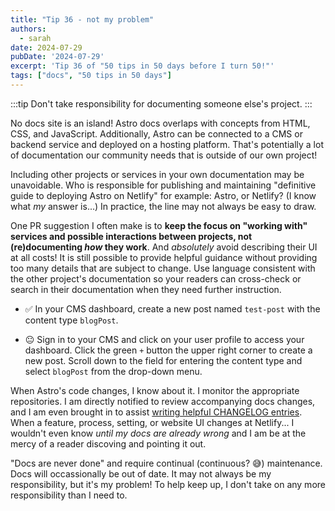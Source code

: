 ```yaml
---
title: "Tip 36 - not my problem"
authors:
  - sarah
date: 2024-07-29
pubDate: '2024-07-29'
excerpt: 'Tip 36 of "50 tips in 50 days before I turn 50!"'
tags: ["docs", "50 tips in 50 days"]
---
```


:::tip
Don't take responsibility for documenting someone else's project.
:::

No docs site is an island! Astro docs overlaps with concepts from HTML, CSS, and JavaScript. Additionally, Astro can be connected to a CMS or backend service and deployed on a hosting platform. That's potentially a lot of documentation our community needs that is outside of our own project!

Including other projects or services in your own documentation may be unavoidable. Who is responsible for publishing and maintaining "definitive guide to deploying Astro on Netlify" for example: Astro, or Netlify? (I know what *my* answer is...) In practice, the line may not always be easy to draw.

One PR suggestion I often make is to **keep the focus on "working with" services and possible interactions between projects, not (re)documenting *how* they work**. And *absolutely* avoid describing their UI at all costs! It is still possible to provide helpful guidance without providing too many details that are subject to change. Use language consistent with the other project's documentation so your readers can cross-check or search in their documentation when they need further instruction.

- ✅ In your CMS dashboard, create a new post named `test-post` with the content type `blogPost`.

- 😐 Sign in to your CMS and click on your user profile to access your dashboard. Click the green `+` button the upper right corner to create a new post. Scroll down to the field for entering the content type and select `blogPost` from the drop-down menu.

When Astro's code changes, I know about it. I monitor the appropriate repositories. I am directly notified to review accompanying docs changes, and I am even brought in to assist [writing helpful CHANGELOG entries](/blog/50-19-be-the-change). When a feature, process, setting, or website UI changes at Netlify... I wouldn't even know *until my docs are already wrong* and I am be at the mercy of a reader discoving and pointing it out.

"Docs are never done" and require continual (continuous? 😅) maintenance. Docs will occassionally be out of date. It may not always be my responsibility, but it's my problem! To help keep up, I don't take on any more responsibility than I need to.


<LinkCard title="See the whole list of tips!" href="/blog/50-docs-tips-in-50-days" />